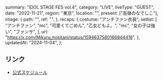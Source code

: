   summary: "IDOL STAGE FES vol.4",
  category: "LIVE",
  liveType: "GUEST",
  date: "2022-11-21",
  region: "東京",
  location: "",
  present: ["高嶺のなでしこ"],
  image: {
    path: "",
    ref: "",
  },
  recaps: {
    costume: "アンチファン衣装",
    setlist: [
      "アンチファン",
      "mc",
      "可愛くてごめん",
      "乙女どもよ。",
      "mc",
      "女の子は強い",
      "ファンサ",
    ],
    url: "https://x.com/Mikuru_hositani/status/1594637580166844416",
  },
  updatedAt: "2024-11-04",
};

## リンク

- [公式スケジュール](https://takanenonadeshiko.jp/?p=558)
